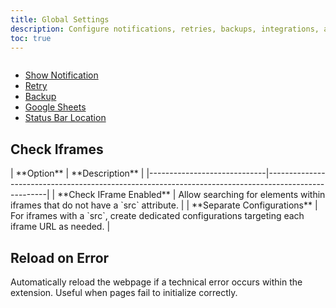 ```yaml
---
title: Global Settings
description: Configure notifications, retries, backups, integrations, and advanced options that apply across all configurations.
toc: true
---
```


<img
  class="d-block mb-4 img-fluid rounded-3"
  src="/docs/[[config:docs_version]]/assets/img/global-settings.png"
  alt=""
/>

- [Show Notification]([[docsref:/settings/show-notification]])
- [Retry]([[docsref:/settings/retry]])
- [Backup]([[docsref:/settings/backup]])
- [Google Sheets]([[docsref:/settings/google-sheets]])
- [Status Bar Location]([[docsref:/settings/status-bar-location]])

## Check Iframes

<BsTable>
  | **Option** | **Description** |
  |-----------------------------|-----------------------------------------------------------------------------------------------------|
  | **Check IFrame Enabled** | Allow searching for elements within iframes that do not have a `src` attribute. | |
  **Separate Configurations** | For iframes with a `src`, create dedicated configurations targeting each iframe URL as
  needed. |
</BsTable>

## Reload on Error

Automatically reload the webpage if a technical error occurs within the extension. Useful when pages fail to initialize correctly.
